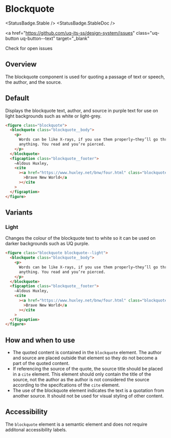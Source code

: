 
# Blockquote

<StatusBadge.Stable />
<StatusBadge.StableDoc />

<a
  href="https://github.com/uq-its-ss/design-system/issues"
  class="uq-button uq-button--text"
  target="_blank"
>
  Check for open issues
</a>

## Overview

The blockquote component is used for quoting a passage of text or speech, the author, and the source.

## Default

Displays the blockquote text, author, and source in purple text for use on light backgrounds such as white or light-grey.

<Canvas>
  <Story height={170} id="components-blockquote--blockquote" />
</Canvas>

```html
<figure class="blockquote">
  <blockquote class="blockquote__body">
    <p>
      Words can be like X-rays, if you use them properly—they’ll go through
      anything. You read and you’re pierced.
    </p>
  </blockquote>
  <figcaption class="blockquote__footer">
    —Aldous Huxley,
    <cite
      ><a href="https://www.huxley.net/bnw/four.html" class="blockquote__link"
        >Brave New World</a
      ></cite
    >
  </figcaption>
</figure>
```

## Variants

### Light

Changes the colour of the blockquote text to white so it can be used on darker backgrounds such as UQ purple.

<Canvas>
  <Story height={170} id="components-blockquote--blockquote-light" />
</Canvas>

```html
<figure class="blockquote blockquote--light">
  <blockquote class="blockquote__body">
    <p>
      Words can be like X-rays, if you use them properly—they’ll go through
      anything. You read and you’re pierced.
    </p>
  </blockquote>
  <figcaption class="blockquote__footer">
    —Aldous Huxley,
    <cite
      ><a href="https://www.huxley.net/bnw/four.html" class="blockquote__link"
        >Brave New World</a
      ></cite
    >
  </figcaption>
</figure>
```

## How and when to use

- The quoted content is contained in the `blockquote` element. The author and source are placed outside that element so they do not become a part of the quoted content.
- If referencing the source of the quote, the source title should be placed in a `cite` element. This element should only contain the title of the source, not the author as the author is not considered the source according to the specifcations of the `cite` element.
- The use of the blockquote element indicates the text is a quotation from another source. It should not be used for visual styling of other content.

## Accessibility

The `blockquote` element is a semantic element and does not require additonal accessibility labels.
